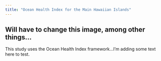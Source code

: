 ```yaml
---
title: "Ocean Health Index for the Main Hawaiian Islands"
---
```


<div class="page-lead" style="background-image:url(images/regions_1600x800.png)">
<div class="wrap page-lead-content">
<h2>Will have to change this image, among other things...</h2>

</div><!-- /.page-lead-content. -->
</div><!-- /.page-lead -->

This study uses the Ocean Health Index framework...I'm adding some text here to test.


